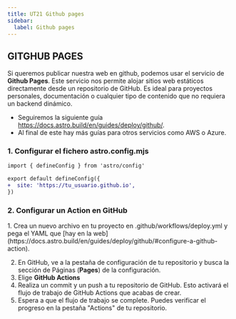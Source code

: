 ```yaml
---
title: UT21 Github pages
sidebar:
  label: Github pages
---
```



## GITGHUB PAGES

Si queremos publicar nuestra web en github, podemos usar el servicio de **Github Pages**. Este servicio nos permite alojar sitios web estáticos directamente desde un repositorio de GitHub. Es ideal para proyectos personales, documentación o cualquier tipo de contenido que no requiera un backend dinámico.

- Seguiremos la siguiente guía https://docs.astro.build/en/guides/deploy/github/. 
- Al final de este hay más guías para otros servicios como AWS o Azure.

### 1. Configurar el fichero **astro.config.mjs**

```diff lang="js" title="astro.config.mjs"
import { defineConfig } from 'astro/config'

export default defineConfig({
+  site: 'https://tu_usuario.github.io',
})
```

### 2. Configurar un **Action** en GitHub

<Steps>
1. Crea un nuevo archivo en tu proyecto en .github/workflows/deploy.yml y pega el YAML que [hay en la web](https://docs.astro.build/en/guides/deploy/github/#configure-a-github-action).
   
   
2. En GitHub, ve a la pestaña de configuración de tu repositorio y busca la sección de Páginas (**Pages**) de la configuración.
3. Elige **GitHub Actions**
4. Realiza un commit y un push a tu repositorio de GitHub. Esto activará el flujo de trabajo de GitHub Actions que acabas de crear.
5. Espera a que el flujo de trabajo se complete. Puedes verificar el progreso en la pestaña "Actions" de tu repositorio.
</Steps>